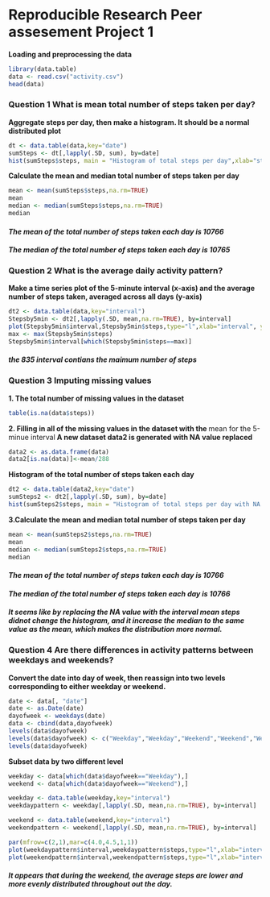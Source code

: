 Reproducible Research Peer assesement Project 1
=================================================
**Loading and preprocessing the data**
```r
library(data.table)
data <- read.csv("activity.csv")
head(data)
```

### Question 1 What is mean total number of steps taken per day?
**Aggregate steps per day, then make a histogram. It should be a normal distributed plot**
```r
dt <- data.table(data,key="date")
sumSteps <- dt[,lapply(.SD, sum), by=date]
hist(sumSteps$steps, main = "Histogram of total steps per day",xlab="steps per day")
```

**Calculate the mean and median total number of steps taken per day**
```r
mean <- mean(sumSteps$steps,na.rm=TRUE)
mean
median <- median(sumSteps$steps,na.rm=TRUE)
median
```
#### *The mean of the total number of steps taken each day is 10766*
#### *The median of the total number of steps taken each day is 10765*

### Question 2 What is the average daily activity pattern?
**Make a time series plot of the  5-minute interval (x-axis) and the average number of steps taken, averaged across all days (y-axis)**

```r
dt2 <- data.table(data,key="interval")
Stepsby5min <- dt2[,lapply(.SD, mean,na.rm=TRUE), by=interval]
plot(Stepsby5min$interval,Stepsby5min$steps,type="l",xlab="interval", ylab="average number of steps per interval")
max <- max(Stepsby5min$steps)
Stepsby5min$interval[which(Stepsby5min$steps==max)]
```
#### *the 835 interval contians the maimum number of steps*

### Question 3 Imputing missing values
**1. The total number of missing values in the dataset**
```r
table(is.na(data$steps))
```

**2. Filling in all of the missing values in the dataset with the **mean for the 5-minue interval**
   A new dataset data2 is generated with NA value replaced **
```r
data2 <- as.data.frame(data)
data2[is.na(data)]<-mean/288
```
**Histogram of the total number of steps taken each day**
```r
dt2 <- data.table(data2,key="date")
sumSteps2 <- dt2[,lapply(.SD, sum), by=date]
hist(sumSteps2$steps, main = "Histogram of total steps per day with NA value replaced",xlab="steps per day")
```

**3.Calculate the mean and median total number of steps taken per day**
```r
mean <- mean(sumSteps2$steps,na.rm=TRUE)
mean
median <- median(sumSteps2$steps,na.rm=TRUE)
median
```
#### *The mean of the total number of steps taken each day is 10766*
#### *The median of the total number of steps taken each day is 10766*
#### *It seems like by replacing the NA value with the interval mean steps didnot change the histogram, and it increase the median to the same value as the mean, which makes the distribution more normal.*

### Question 4 Are there differences in activity patterns between weekdays and weekends?
**Convert the date into day of week, then reassign into two levels corresponding to either weekday or weekend.**
```r
date <- data[, "date"]
date <- as.Date(date)
dayofweek <- weekdays(date)
data <- cbind(data,dayofweek)
levels(data$dayofweek)
levels(data$dayofweek) <- c("Weekday","Weekday","Weekend","Weekend","Weekday","Weekday","Weekday")
levels(data$dayofweek)
```
**Subset data by two different level**
```r
weekday <- data[which(data$dayofweek=="Weekday"),]
weekend <- data[which(data$dayofweek=="Weekend"),]

weekday <- data.table(weekday,key="interval")
weekdaypattern <- weekday[,lapply(.SD, mean,na.rm=TRUE), by=interval]

weekend <- data.table(weekend,key="interval")
weekendpattern <- weekend[,lapply(.SD, mean,na.rm=TRUE), by=interval]

par(mfrow=c(2,1),mar=c(4.0,4.5,1,1))
plot(weekdaypattern$interval,weekdaypattern$steps,type="l",xlab="interval",main="Weekday pattern",ylab="steps")
plot(weekendpattern$interval,weekendpattern$steps,type="l",xlab="interval",main="Weekend pattern",ylab="steps")
```
#### *It appears that during the weekend, the average steps are lower and more evenly distributed throughout out the day.*